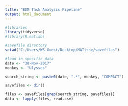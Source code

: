 ```yaml
---
title: "BDM Task Analysis Pipeline"
output: html_document
---
```


```r
#libraries
library(tidyverse)
#library(R.matlab)
```

```r
#savefile directory
setwd("C:/Users/WS-Guest/Desktop/MATisse/savefiles")
```

```r
#load in specific data
date <- "30-Nov-2017"
monkey <- "Ulysses"

search_string <- paste0(date, ".*", monkey, "COMPACT")

savefiles <- dir()

files <- savefiles[grep(search_string, savefiles)]
data <- lapply(files, read.csv)

```

```r


```

